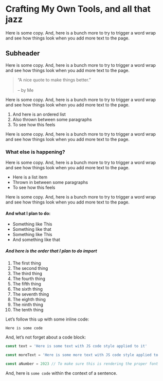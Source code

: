 # Crafting My Own Tools, and all that jazz

Here is some copy. And, here is a bunch more to try to trigger a word wrap and see how things look when you add more text to the page.

## Subheader

Here is some copy. And, here is a bunch more to try to trigger a word wrap and see how things look when you add more text to the page.

> “A nice quote to make things better.”<br /><br />– by Me

Here is some copy. And, here is a bunch more to try to trigger a word wrap and see how things look when you add more text to the page.

1. And here is an ordered list
2. Also thrown between some paragraphs
3. To see how this feels

Here is some copy. And, here is a bunch more to try to trigger a word wrap and see how things look when you add more text to the page.

### What else is happening?

Here is some copy. And, here is a bunch more to try to trigger a word wrap and see how things look when you add more text to the page.

- Here is a list item
- Thrown in between some paragraphs
- To see how this feels

Here is some copy. And, here is a bunch more to try to trigger a word wrap and see how things look when you add more text to the page.

#### And what I plan to do:

- Something like This
- Something like that
- Something like This
- And something like that

##### And here is the order that I plan to do import

1. The first thing
2. The second thing
3. The third thing
4. The fourth thing
5. The fifth thing
6. The sixth thing
7. The seventh thing
8. The eighth thing
9. The ninth thing
10. The tenth thing

Let’s follow this up with some inline code:

`Here is some code`

And, let’s not forget about a code block:

```js
const text = 'Here is some text with JS code style applied to it'

const moreText = 'Here is some more text with JS code style applied to it'

const aNumber = 2023 // To make sure this is rendering the proper font
```

And, here is `some code` within the context of a sentence.
